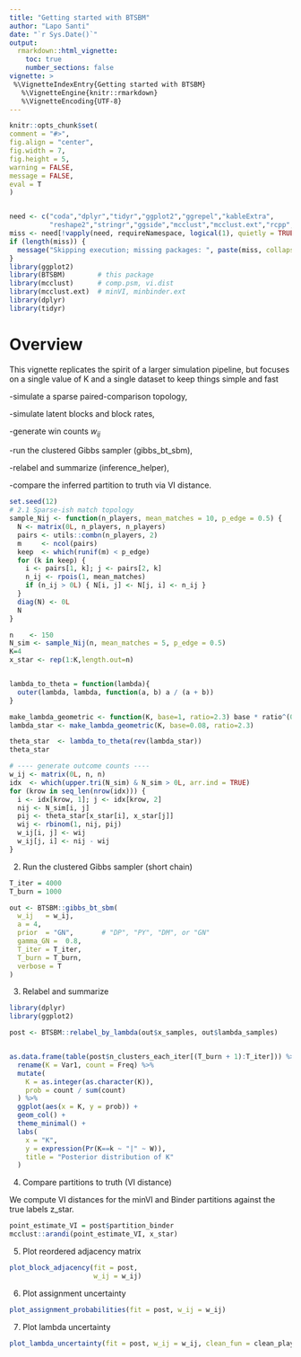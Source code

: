 ```yaml
---
title: "Getting started with BTSBM"
author: "Lapo Santi"
date: "`r Sys.Date()`"
output:
  rmarkdown::html_vignette:
    toc: true
    number_sections: false
vignette: >
 %\VignetteIndexEntry{Getting started with BTSBM}
   %\VignetteEngine{knitr::rmarkdown}
   %\VignetteEncoding{UTF-8}
---
```

   
```r
knitr::opts_chunk$set(
comment = "#>",
fig.align = "center",
fig.width = 7,
fig.height = 5,
warning = FALSE,
message = FALSE,
eval = T
)



```


```r
need <- c("coda","dplyr","tidyr","ggplot2","ggrepel","kableExtra",
          "reshape2","stringr","ggside","mcclust","mcclust.ext","rcpp","BTSBM")
miss <- need[!vapply(need, requireNamespace, logical(1), quietly = TRUE)]
if (length(miss)) {
  message("Skipping execution; missing packages: ", paste(miss, collapse = ", "))
}
library(ggplot2)
library(BTSBM)        # this package
library(mcclust)      # comp.psm, vi.dist
library(mcclust.ext)  # minVI, minbinder.ext
library(dplyr)
library(tidyr)
```

# Overview

This vignette replicates the spirit of a larger simulation pipeline, but focuses on a single value of K and a single dataset to keep things simple and fast

-simulate a sparse paired-comparison topology,

-simulate latent blocks and block rates,

-generate win counts $w_{ij}$

-run the clustered Gibbs sampler (gibbs_bt_sbm),

-relabel and summarize (inference_helper),

-compare the inferred partition to truth via VI distance.





```r
set.seed(12)
# 2.1 Sparse-ish match topology
sample_Nij <- function(n_players, mean_matches = 10, p_edge = 0.5) {
  N <- matrix(0L, n_players, n_players)
  pairs <- utils::combn(n_players, 2)
  m     <- ncol(pairs)
  keep  <- which(runif(m) < p_edge)
  for (k in keep) {
    i <- pairs[1, k]; j <- pairs[2, k]
    n_ij <- rpois(1, mean_matches)
    if (n_ij > 0L) { N[i, j] <- N[j, i] <- n_ij }
  }
  diag(N) <- 0L
  N
}

n    <- 150
N_sim <- sample_Nij(n, mean_matches = 5, p_edge = 0.5)
K=4
x_star <- rep(1:K,length.out=n)    


lambda_to_theta = function(lambda){
  outer(lambda, lambda, function(a, b) a / (a + b))
}

make_lambda_geometric <- function(K, base=1, ratio=2.3) base * ratio^(0:(K-1))
lambda_star <- make_lambda_geometric(K, base=0.08, ratio=2.3)

theta_star  <- lambda_to_theta(rev(lambda_star))
theta_star
```


```r
# ---- generate outcome counts ----
w_ij <- matrix(0L, n, n)
idx  <- which(upper.tri(N_sim) & N_sim > 0L, arr.ind = TRUE)
for (krow in seq_len(nrow(idx))) {
  i <- idx[krow, 1]; j <- idx[krow, 2]
  nij <- N_sim[i, j]
  pij <- theta_star[x_star[i], x_star[j]]
  wij <- rbinom(1, nij, pij)
  w_ij[i, j] <- wij
  w_ij[j, i] <- nij - wij
}

```

2) Run the clustered Gibbs sampler (short chain)

```r

T_iter = 4000
T_burn = 1000

out <- BTSBM::gibbs_bt_sbm(
  w_ij   = w_ij,
  a = 4,
  prior  = "GN",       # "DP", "PY", "DM", or "GN"
  gamma_GN =  0.8,
  T_iter = T_iter, 
  T_burn = T_burn,
  verbose = T
)
```


3) Relabel and summarize

```r
library(dplyr)
library(ggplot2)

post <- BTSBM::relabel_by_lambda(out$x_samples, out$lambda_samples)


as.data.frame(table(post$n_clusters_each_iter[(T_burn + 1):T_iter])) %>%
  rename(K = Var1, count = Freq) %>%
  mutate(
    K = as.integer(as.character(K)),
    prob = count / sum(count)
  ) %>%
  ggplot(aes(x = K, y = prob)) +
  geom_col() +
  theme_minimal() +
  labs(
    x = "K",
    y = expression(Pr(K==k ~ "|" ~ W)),
    title = "Posterior distribution of K"
  )
```

4) Compare partitions to truth (VI distance)

We compute VI distances for the minVI and Binder partitions against the true labels z_star.

```r
point_estimate_VI = post$partition_binder
mcclust::arandi(point_estimate_VI, x_star)
```

5) Plot reordered adjacency matrix

```r
plot_block_adjacency(fit = post,
                     w_ij = w_ij)
```


6) Plot assignment uncertainty        

```r
plot_assignment_probabilities(fit = post, w_ij = w_ij)
```



7) Plot lambda uncertainty        

```r
plot_lambda_uncertainty(fit = post, w_ij = w_ij, clean_fun = clean_players_names)
```

